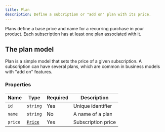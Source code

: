```yaml
---
title: Plan
description: Define a subcription or "add on" plan with its price.
---
```


Plans define a base price and name for a recurring purchase in your product. Each subscription has at least one plan associated with it.

## The plan model

Plan is a simple model that sets the price of a given subscription. A subscription can have several plans, which are common in business models with "add on" features.

### Properties

| Name    | Type                                | Required | Description       |
| ------- | ----------------------------------- | -------- | ----------------- |
| `id`    | `string`                            | Yes      | Unique identifier |
| `name`  | `string`                            | No       | A name of a plan  |
| `price` | [`Price`](/revenue-resources/price) | Yes      | Subscription price|
